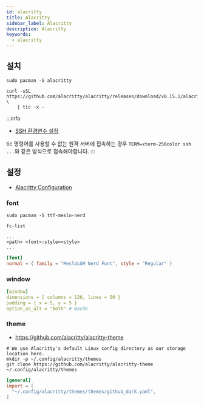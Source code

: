 ```yaml
---
id: alacritty
title: Alacritty
sidebar_label: Alacritty
description: Alacritty
keywords:
  - alacritty
---
```


## 설치

```shell
sudo pacman -S alacritty
```

```shell
curl -sSL https://github.com/alacritty/alacritty/releases/download/v0.15.1/alacritty.info \
    | tic -x -
```

:::info

- [SSH 환경변수 설정](/docs/lang/etc/command-line-tools/remote/ssh.mdx#ssh-환경변수-설정)

tic 명령어를 사용할 수 없는 원격 서버에 접속하는 경우 `TERM=xterm-256color ssh ...`와 같은 방식으로 접속해야합니다.
:::

## 설정

- [Alacritty Configuration](https://alacritty.org/config-alacritty.html)

### font

```shell
sudo pacman -S ttf-meslo-nerd
```

```shell
fc-list

...
<path> <font>:style=<style>
...
```

```toml title="~/.config/alacritty/alacritty.toml"
[font]
normal = { family = "MesloLGM Nerd Font", style = "Regular" }
```

### window

```yaml title="~/.config/alacritty/alacritty.toml"
[window]
dimensions = { columns = 120, lines = 50 }
padding = { x = 5, y = 5 }
option_as_alt = "Both" # macOS
```

### theme

- https://github.com/alacritty/alacritty-theme

```shell
# We use Alacritty's default Linux config directory as our storage location here.
mkdir -p ~/.config/alacritty/themes
git clone https://github.com/alacritty/alacritty-theme ~/.config/alacritty/themes
```

```toml title="~/.config/alacritty/alacritty.toml"
[general]
import = [
  "~/.config/alacritty/themes/themes/github_dark.yaml",
]
```

